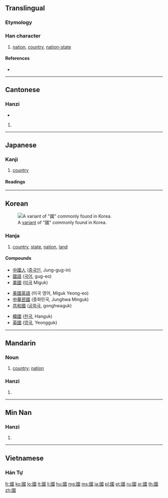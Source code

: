 {{also|国|囯|圀|囶|囻|囗}}
==Translingual==
{{stroke order|strokes=11}}
{{stroke order|strokes=11|type=tbw}}
{{stroke order|type=animate}}
{{stroke order|type=tanimate}}
{{zh-forms|[[国]]|國}}

===Etymology===
{{Han compound|囗|或|c1=s|c2=p|ls=psc}}

===Han character===
{{Han char|rn=31|rad=囗|as=08|sn=11|four=6015<sub>3</sub>|canj=田戈口一 (WIRM)|ids=⿴[[囗]][[或]]}}

# [[nation]], [[country]], [[nation-state]]

====References====
* {{Han ref|kx=0219.160|dkj=04798|dj=0447.090|hdz=10720.090|uh=570B|ud=22283|bh=B0EA|bd=45290}}

----

==Cantonese==

===Hanzi===
{{yue-hanzi|jyut=gwok3|y=gwok3|sim=国}}

* {{defn|lang=yue|sort=囗08}}

# {{defn|lang=yue|sort=囗08}}

----

==Japanese==

===Kanji===
{{ja-kanji|grade=9|rs=囗08|style=ky|shin=国}}

# [[country]]

====Readings====
{{ja-readings
|on=[[こく]] (koku)
|kun=[[くに]] (kuni)
}}

----

==Korean==
[[File:Guo korean variant.PNG|thumb|A [[w:Variant Chinese character|variant]] of "國" commonly found in Korea.]]

===Hanja===
{{ko-hanja|hangeul=국|rv=guk|mr=kuk|y=kwuk|eumhun=나라|ehrv=nara|ehmr=nara|ehy=nala}}

# [[country]], [[state]], [[nation]], [[land]]

====Compounds====
{{top3}}
* [[中國人]] ([[중국인]], Jung-gug-in)
* [[國語]] ([[국어]], gug-eo)
* [[美國]] ([[미국]] Miguk)
{{mid3}}
* [[美國英語]] (미국 영어, Miguk Yeong-eo)
* [[中華民國]] (중화민국, Junghwa Minguk)
* [[共和國]] ([[공화국]], gonghwaguk)
{{mid3}}
* [[韓國]] ([[한국]], Hanguk)
* [[英國]] ([[영국]], Yeongguk)
{{bottom}}

----

==Mandarin==

===Noun===
{{cmn-noun|t|pin=guó|pint=guo2|sim=国|tra=國|rs=囗08}}

# [[country]]; [[nation]]

===Hanzi===
{{cmn-hanzi|sim=国|pin=[[guó]] ([[guo2]])|wg=kuo<sup>2</sup>}}

# {{defn|lang=cmn|sort=囗08}}

----
==Min Nan==

===Hanzi===
{{nan-hanzi|poj=kok}}

# {{defn|lang=nan}}

----

==Vietnamese==

===Hán Tự===
{{rfc-header|Hán Tự|lang=vi}}
{{vi-hantu|[[quốc]], [[cuốc]]|rs=囗08}}

[[fr:國]]
[[ko:國]]
[[lo:國]]
[[lt:國]]
[[li:國]]
[[hu:國]]
[[mg:國]]
[[ms:國]]
[[ja:國]]
[[pl:國]]
[[pt:國]]
[[ru:國]]
[[sr:國]]
[[th:國]]
[[zh:國]]